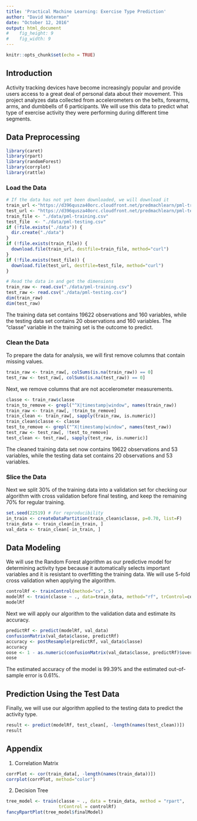```yaml
---
title: 'Practical Machine Learning: Exercise Type Prediction'
author: "David Waterman"
date: "October 12, 2016"
output: html_document
#    fig_height: 9
#    fig_width: 9
---
```


```r
knitr::opts_chunk$set(echo = TRUE)
```

## Introduction  
Activity tracking devices have become increasingly popular and provide users access to a great deal of personal data about their movement. This project analyzes data collected from accelerometers on the belts, forearms, arms, and dumbbells of 6 participants. We will use this data to predict what type of exercise activity they were performing during different time segments.


## Data Preprocessing  
```r
library(caret)
library(rpart)
library(randomForest)
library(corrplot)
library(rattle)
```

### Load the Data
```r
# If the data has not yet been downloaded, we will download it
train_url <-"https://d396qusza40orc.cloudfront.net/predmachlearn/pml-training.csv"
test_url <- "https://d396qusza40orc.cloudfront.net/predmachlearn/pml-testing.csv"
train_file <- "./data/pml-training.csv"
test_file  <- "./data/pml-testing.csv"
if (!file.exists("./data")) {
  dir.create("./data")
}
if (!file.exists(train_file)) {
  download.file(train_url, destfile=train_file, method="curl")
}
if (!file.exists(test_file)) {
  download.file(test_url, destfile=test_file, method="curl")
}

# Read the data in and get the dimensions
train_raw <- read.csv("./data/pml-training.csv")
test_raw <- read.csv("./data/pml-testing.csv")
dim(train_raw)
dim(test_raw)
```
The training data set contains 19622 observations and 160 variables, while the testing data set contains 20 observations and 160 variables. The "classe" variable in the training set is the outcome to predict. 

### Clean the Data
To prepare the data for analysis, we will first remove columns that contain missing values.
```r
train_raw <- train_raw[, colSums(is.na(train_raw)) == 0] 
test_raw <- test_raw[, colSums(is.na(test_raw)) == 0] 
```  

Next, we remove columns that are not accelerometer measurements.
```r
classe <- train_raw$classe
train_to_remove <- grepl("^X|timestamp|window", names(train_raw))
train_raw <- train_raw[, !train_to_remove]
train_clean <- train_raw[, sapply(train_raw, is.numeric)]
train_clean$classe <- classe
test_to_remove <- grepl("^X|timestamp|window", names(test_raw))
test_raw <- test_raw[, !test_to_remove]
test_clean <- test_raw[, sapply(test_raw, is.numeric)]
```

The cleaned training data set now contains 19622 observations and 53 variables, while the testing data set contains 20 observations and 53 variables.

### Slice the Data
Next we split 30% of the training data into a validation set for checking our algorithm with cross validation before final testing, and keep the remaining 70% for regular training.

```r
set.seed(22519) # For reproducibility
in_train <- createDataPartition(train_clean$classe, p=0.70, list=F)
train_data <- train_clean[in_train, ]
val_data <- train_clean[-in_train, ]
```


## Data Modeling

We will use the Random Forest algorithm as our predictive model for determining activity type because it automatically selects important variables and it is resistant to overfitting the training data. We will use 5-fold cross validation when applying the algorithm.  

```r
controlRf <- trainControl(method="cv", 5)
modelRf <- train(classe ~ ., data=train_data, method="rf", trControl=controlRf, ntree=250)
modelRf
```

Next we will apply our algorithm to the validation data and estimate its accuracy.

```r
predictRf <- predict(modelRf, val_data)
confusionMatrix(val_data$classe, predictRf)
accuracy <- postResample(predictRf, val_data$classe)
accuracy
oose <- 1 - as.numeric(confusionMatrix(val_data$classe, predictRf)$overall[1])
oose
```
The estimated accuracy of the model is 99.39% and the estimated out-of-sample error is 0.61%.

## Prediction Using the Test Data

Finally, we will use our algorithm applied to the testing data to predict the activity type.

```r
result <- predict(modelRf, test_clean[, -length(names(test_clean))])
result
```  

## Appendix

1. Correlation Matrix 

```r
corrPlot <- cor(train_data[, -length(names(train_data))])
corrplot(corrPlot, method="color")
```

2. Decision Tree

```r
tree_model <- train(classe ~ ., data = train_data, method = "rpart",  
                    trControl = controlRf)
fancyRpartPlot(tree_model$finalModel)
```